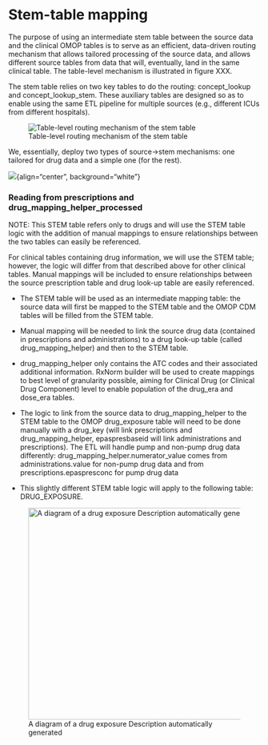 # Stem-table mapping

The purpose of using an intermediate stem table between the source data and the
clinical OMOP tables is to serve as an efficient, data-driven routing mechanism
that allows tailored processing of the source data, and allows different source
tables from data that will, eventually, land in the same clinical table. The
table-level mechanism is illustrated in figure XXX.

The stem table relies on two key tables to do the routing: concept_lookup and
concept_lookup_stem. These auxiliary tables are designed so as to enable using
the same ETL pipeline for multiple sources (e.g., different ICUs from different
hospitals).

![Table-level routing mechanism of the stem
table](images/media/image2.png){fig-align="center"}

We, essentially, deploy two types of source-\>stem mechanisms: one tailored for
drug data and a simple one (for the rest).

![](images/media/image3.png){align="center", background="white"}

### Reading from prescriptions and drug_mapping_helper_processed {#reading-from-prescriptions-and-drug_mapping_helper_processed}

NOTE: This STEM table refers only to drugs and will use the STEM table logic
with the addition of manual mappings to ensure relationships between the two
tables can easily be referenced.

For clinical tables containing drug information, we will use the STEM table;
however, the logic will differ from that described above for other clinical
tables. Manual mappings will be included to ensure relationships between the
source prescription table and drug look-up table are easily referenced.

-   The STEM table will be used as an intermediate mapping table: the source
    data will first be mapped to the STEM table and the OMOP CDM tables will be
    filled from the STEM table.

-   Manual mapping will be needed to link the source drug data (contained in
    prescriptions and administrations) to a drug look-up table (called
    drug_mapping_helper) and then to the STEM table.

-   drug_mapping_helper only contains the ATC codes and their associated
    additional information. RxNorm builder will be used to create mappings to
    best level of granularity possible, aiming for Clinical Drug (or Clinical
    Drug Component) level to enable population of the drug_era and dose_era
    tables.

-   The logic to link from the source data to drug_mapping_helper to the STEM
    table to the OMOP drug_exposure table will need to be done manually with a
    drug_key (will link prescriptions and drug_mapping_helper, epaspresbaseid
    will link administrations and prescriptions). The ETL will handle pump and
    non-pump drug data differently: drug_mapping_helper.numerator_value comes
    from administrations.value for non-pump drug data and from
    prescriptions.epaspresconc for pump drug data

-   This slightly different STEM table logic will apply to the following table:
    DRUG_EXPOSURE.

![A diagram of a drug exposure Description automatically
generated](images/media/image4.jpg){width="6.5in" height="4.398611111111111in"}
